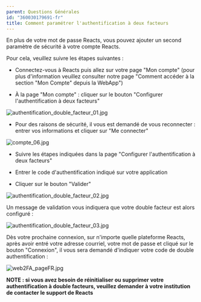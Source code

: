```yaml
---
parent: Questions Générales
id: "360030179691-fr"
title: Comment paramétrer l'authentification à deux facteurs
---
```

En plus de votre mot de passe Reacts, vous pouvez ajouter un second paramètre de sécurité à votre compte Reacts.

Pour cela, veuillez suivre les étapes suivantes :

- Connectez-vous à Reacts puis allez sur votre page "Mon compte" (pour plus d'information veuillez consulter notre page "Comment accéder à la section "Mon Compte" depuis la WebApp")

- À la page "Mon compte" : cliquer sur le bouton "Configurer l'authentification à deux facteurs"
  

![authentification_double_facteur_01.jpg](@assets/attachments/authentification_double_facteur_01.jpg)

- Pour des raisons de sécurité, il vous est demandé de vous reconnecter : entrer vos informations et cliquer sur "Me connecter"

![compte_06.jpg](@assets/attachments/compte_06.jpg)

- Suivre les étapes indiquées dans la page "Configurer l'authentification à deux facteurs"

- Entrer le code d'authentification indiqué sur votre application

- Cliquer sur le bouton "Valider"

![authentification_double_facteur_02.jpg](@assets/attachments/authentification_double_facteur_02.jpg)

Un message de validation vous indiquera que votre double facteur est alors configuré :

![authentification_double_facteur_03.jpg](@assets/attachments/authentification_double_facteur_03.jpg)

  
Dès votre prochaine connexion, sur n'importe quelle plateforme Reacts, après avoir entré votre adresse courriel, votre mot de passe et cliqué sur le bouton "Connexion", il vous sera demandé d'indiquer votre code de double authentification :

![web2FA_pageFR.jpg](@assets/attachments/web2FA_pageFR.jpg)

**NOTE : si vous avez besoin de réinitialiser ou supprimer votre authentification à double facteurs, veuillez demander à votre institution de contacter le support de Reacts**
